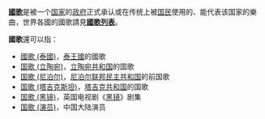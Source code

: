 '''[[國歌|國歌]]'''是被一个[[国家|国家]]的[[政府|政府]]正式承认或在传统上被[[国民|国民]]使用的、能代表该国家的樂曲，世界各國的國歌請見'''[[國歌列表|國歌列表]]'''。

'''國歌'''還可以指：

* [[國歌_(泰國)|國歌 (泰國)]]，[[泰王國|泰王國]]的國歌
* [[国歌_(立陶宛)|国歌 (立陶宛)]]，[[立陶宛共和国|立陶宛共和国]]的国歌
* [[国歌_(尼泊尔)|国歌 (尼泊尔)]]，[[尼泊尔联邦民主共和国|尼泊尔联邦民主共和国]]的前国歌
* [[国歌_(塔吉克斯坦)|国歌 (塔吉克斯坦)]]，[[塔吉克共和国|塔吉克共和国]]的国歌
* [[国歌_(黑镜)|国歌 (黑镜)]]，英国电视剧《[[黑镜|黑镜]]》剧集
* [[国歌_(演员)|国歌 (演员)]]，中国大陆演员

{{disambig|cat=二字消歧义}}